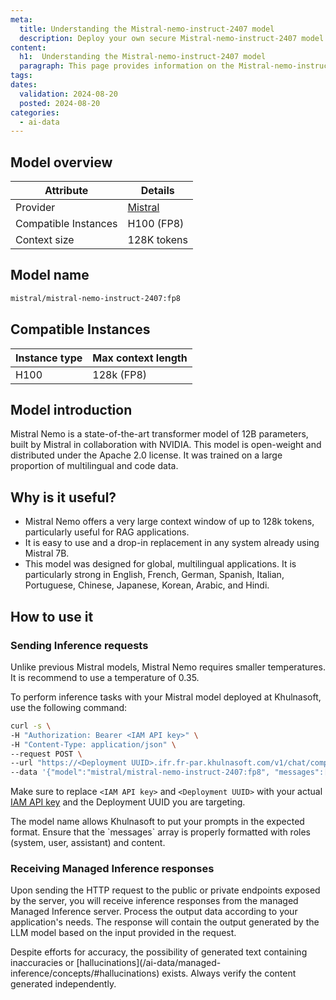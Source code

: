 ```yaml
---
meta:
  title: Understanding the Mistral-nemo-instruct-2407 model
  description: Deploy your own secure Mistral-nemo-instruct-2407 model with Khulnasoft Managed Inference. Privacy-focused, fully managed.
content:
  h1:  Understanding the Mistral-nemo-instruct-2407 model
  paragraph: This page provides information on the Mistral-nemo-instruct-2407 model
tags: 
dates:
  validation: 2024-08-20
  posted: 2024-08-20
categories:
  - ai-data
---
```


## Model overview

| Attribute       | Details                            |
|-----------------|------------------------------------|
| Provider        | [Mistral](https://mistral.ai/technology/#models)                         |
| Compatible Instances | H100 (FP8)                 |
| Context size | 128K tokens    |

## Model name

```bash
mistral/mistral-nemo-instruct-2407:fp8
```

## Compatible Instances

| Instance type  | Max context length |
| ------------- |-------------|
| H100      | 128k (FP8)

## Model introduction

Mistral Nemo is a state-of-the-art transformer model of 12B parameters, built by Mistral in collaboration with NVIDIA.
This model is open-weight and distributed under the Apache 2.0 license.
It was trained on a large proportion of multilingual and code data.

## Why is it useful?

- Mistral Nemo offers a very large context window of up to 128k tokens, particularly useful for RAG applications. 
- It is easy to use and a drop-in replacement in any system already using Mistral 7B.
- This model was designed for global, multilingual applications. It is particularly strong in English, French, German, Spanish, Italian, Portuguese, Chinese, Japanese, Korean, Arabic, and Hindi. 

## How to use it

### Sending Inference requests

<Message type="tip">
  Unlike previous Mistral models, Mistral Nemo requires smaller temperatures. It is recommend to use a temperature of 0.35.
</Message>

To perform inference tasks with your Mistral model deployed at Khulnasoft, use the following command:

```bash
curl -s \
-H "Authorization: Bearer <IAM API key>" \
-H "Content-Type: application/json" \
--request POST \
--url "https://<Deployment UUID>.ifr.fr-par.khulnasoft.com/v1/chat/completions" \
--data '{"model":"mistral/mistral-nemo-instruct-2407:fp8", "messages":[{"role": "user","content": "Sing me a song about Xavier Niel"}], "top_p": 1, "temperature": 0.35, "stream": false}'
```

Make sure to replace `<IAM API key>` and `<Deployment UUID>` with your actual [IAM API key](/identity-and-access-management/iam/how-to/create-api-keys/) and the Deployment UUID you are targeting.

<Message type="tip">
  The model name allows Khulnasoft to put your prompts in the expected format.
</Message>

<Message type="note">
  Ensure that the `messages` array is properly formatted with roles (system, user, assistant) and content.
</Message>

### Receiving Managed Inference responses

Upon sending the HTTP request to the public or private endpoints exposed by the server, you will receive inference responses from the managed Managed Inference server. 
Process the output data according to your application's needs. The response will contain the output generated by the LLM model based on the input provided in the request.

<Message type="note">
  Despite efforts for accuracy, the possibility of generated text containing inaccuracies or [hallucinations](/ai-data/managed-inference/concepts/#hallucinations) exists. Always verify the content generated independently.
</Message>